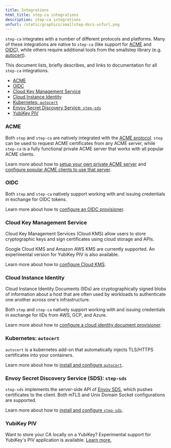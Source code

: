```yaml
---
title: Integrations
html_title: step-ca integrations
description: step-ca integrations
unfurl: /static/graphics/smallstep-docs-unfurl.png
---
```



`step-ca` integrates with a number of different protocols and platforms. Many 
of these integrations are native to `step-ca` (like support for [ACME][acme-rfc]
and [OIDC][oidc]), while others require additional tools from the smallstep 
library (e.g. [autocert][autocert]).

This document lists, briefly describes, and links to documentation for all 
`step-ca` integrations.

- [ACME](#acme)
- [OIDC](#oidc)
- [Cloud Key Management Service](#cloud-key-management-service)
- [Cloud Instance Identity](#cloud-instance-identity)
- [Kubernetes: `autocert`](#kubernetes-autocert)
- [Envoy Secret Discovery Service: `step-sds`](#envoy-secret-discovery-service-sds-step-sds)
- [YubiKey PIV](#yubikey-piv)

[acme-rfc]: https://tools.ietf.org/html/rfc8555
[oidc]: https://openid.net/connect/
[autocert]: https://github.com/smallstep/autocert

### ACME

Both `step` and `step-ca` are natively integrated with the [ACME protocol][acme-rfc]. `step`
can be used to request ACME certificates from any ACME server, while `step-ca` 
is a fully functional private ACME server that works with all popular ACME clients.

Learn more about how to [setup your own private ACME server][private-acme-server] and [configure 
popular ACME clients to use that server][configure-acme].

[private-acme-server]: /docs/tutorials/acme-challenge
[configure-acme]: /docs/tutorials/acme-protocol-acme-clients

### OIDC

Both `step` and `step-ca` natively support working with and issuing 
credentials in exchange for OIDC tokens.

Learn more about how to [configure an OIDC provisioner][configure-oidc].

[configure-oidc]: /docs/step-ca/configuration#oauthoidc-single-sign-on

### Cloud Key Management Service

Cloud Key Management Services (Cloud KMS) allow users to store cryptographic 
keys and sign certificates using cloud storage and APIs.

Google Cloud KMS and Amazon AWS KMS are currently supported. An experimental version for YubiKey PIV is also available.

Learn more about how to [configure Cloud KMS][configure-cloudkms].

[configure-cloudkms]: /docs/step-ca/configuration#cloud-key-management-service

### Cloud Instance Identity

Cloud Instance Identity Documents (IIDs) are cryptographically signed blobs of
information about a host that are often used by workloads to authenticate one another
across one's infrastructure.

Both `step` and `step-ca` natively support working with and issuing 
credentials in exchange for IIDs from AWS, GCP, and Azure.

Learn more about how to [configure a cloud identity document provisioner][configure-iid].

[configure-iid]: /docs/step-ca/configuration#cloud-provisioners

### Kubernetes: `autocert`

`autocert` is a kubernetes add-on that automatically injects TLS/HTTPS certificates into your containers.

Learn more about how to [install and configure `autocert`][autocert].

### Envoy Secret Discovery Service (SDS): `step-sds`

`step-sds` implements the server-side API of [Envoy SDS][envoy-sds], which
pushes certificates to the client. Both mTLS and Unix Domain Socket
configurations are supported.

Learn more about how to [install and configure `step-sds`][step-sds].

[step-sds]: https://github.com/smallstep/step-sds
[envoy-sds]: https://www.envoyproxy.io/docs/envoy/latest/configuration/security/secret

### YubiKey PIV

Want to store your CA locally on a YubiKey? Experimental support for YubiKey's PIV application is available. [Learn more.](/docs/step-ca/configuration#yubikey)

